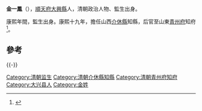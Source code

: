 '''金一鳳'''（{{bd|？||？||catIdx=C金}}），[[順天府|順天府]][[大兴县_(金朝)|大興縣]]人，清朝政治人物、監生出身。

康熙年間，監生出身。康熙十九年，擔任山西[[介休縣|介休縣]]知縣，后官至山東[[青州府|青州府]]知府<ref>{{cite book|author1=政协介休市文史资料委员会|editor=政协介休市文史资料委员会|title=体文史资料 第5辑 清·嘉庆版介体县志专辑 上|date=1994年9月|publisher=政协介休市文史资料委员会|pages=152|accessdate=2016-05-27}}</ref>。

==參考==
{{reflist}}
{{-}}
{{start box}}
{{s-off}}
{{Succession box|[[李試|李試]]|[[李應龍|李應龍]]|[[清朝|清朝]][[山西省|山西省]][[介休縣|介休縣]][[知縣|知縣]]|<small>康熙十九年（1680年）-康熙二十二年（1683年）</small>}}
{{end box}}
{{清朝官员小作品}}
[[Category:清朝监生|Category:清朝监生]]
[[Category:清朝介休縣知縣|Category:清朝介休縣知縣]]
[[Category:清朝青州府知府|Category:清朝青州府知府]]
[[Category:大兴县人|Category:大兴县人]]
[[Category:金姓|Category:金姓]]